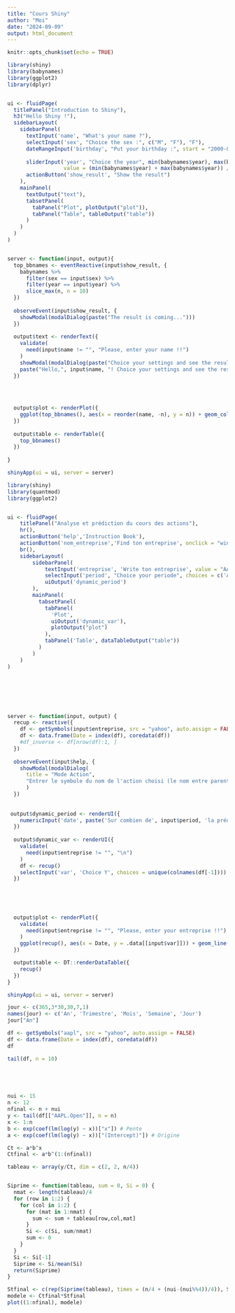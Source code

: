 ---
title: "Cours Shiny"
author: "Moi"
date: "2024-09-09"
output: html_document
---

```{r setup, include=FALSE}
knitr::opts_chunk$set(echo = TRUE)
```


```{r}
library(shiny)
library(babynames)
library(ggplot2)
library(dplyr)


ui <- fluidPage(
  titlePanel("Introduction to Shiny"),
  h3("Hello Shiny !"),
  sidebarLayout(
    sidebarPanel(
      textInput('name', "What's your name ?"),
      selectInput('sex', "Choice the sex :", c("M", "F"), "F"),
      dateRangeInput('birthday', "Put your birthday :", start = "2000-01-01", end = "2024-11-12"),
      
      sliderInput('year', "Choice the year", min(babynames$year), max(babynames$year),
                  value = (min(babynames$year) + max(babynames$year)) / 2, step = 1),
      actionButton('show_result', "Show the result")
    ),
    mainPanel(
      textOutput("text"),
      tabsetPanel(
        tabPanel("Plot", plotOutput("plot")),
        tabPanel("Table", tableOutput("table"))
      )
    )
  )
)


server <- function(input, output){
  top_bbnames <- eventReactive(input$show_result, {
    babynames %>%
      filter(sex == input$sex) %>%
      filter(year == input$year) %>%
      slice_max(n, n = 10)
  })
  
  observeEvent(input$show_result, {
    showModal(modalDialog(paste("The result is coming...")))
  })
  
  output$text <- renderText({
    validate(
      need(input$name != "", "Please, enter your name !!")
    )
    showModal(modalDialog(paste("Choice your settings and see the result !")))
    paste("Hello,", input$name, "! Choice your settings and see the result !")
  })

    
    
    
  output$plot <- renderPlot({  
    ggplot(top_bbnames(), aes(x = reorder(name, -n), y = n)) + geom_col()
  })
  
  output$table <- renderTable({
    top_bbnames()
  })
  
}

shinyApp(ui = ui, server = server)
```



```{r}
library(shiny)
library(quantmod)
library(ggplot2)


ui <- fluidPage(
    titlePanel("Analyse et prédiction du cours des actions"),
    hr(),
    actionButton('help','Instruction Book'),
    actionButton('nom_entreprise','Find ton entreprise', onclick = "window.open('https://fr.finance.yahoo.com/', '_blank')"),
    br(),
    sidebarLayout(
        sidebarPanel(
            textInput('entreprise', 'Write ton entreprise', value = "AAPL"),
            selectInput('period', "Choice your periode", choices = c('An', 'Trimestre', 'Mois', 'Semaine', 'Jour')),
            uiOutput('dynamic_period')
        ),
        mainPanel(
          tabsetPanel(
            tabPanel(
              'Plot',
              uiOutput('dynamic_var'),
              plotOutput("plot")
            ),
            tabPanel('Table', dataTableOutput("table"))
          )
        )
    )
)







server <- function(input, output) {
  recup <- reactive({
    df <- getSymbols(input$entreprise, src = "yahoo", auto.assign = FALSE)
    df <- data.frame(Date = index(df), coredata(df))
    #df_inverse <- df[nrow(df):1, ]
  })
  
  observeEvent(input$help, {
    showModal(modalDialog(
      title = "Mode Action",
      "Entrer le symbole du nom de l'action choisi (le nom entre parenthèse) et le nombre de trimestre pour la prévision")
      )
  })
  
  
 output$dynamic_period <- renderUI({
    numericInput('date', paste('Sur combien de', input$period, 'la prédiction'), value = 2, min = 1)
  })
 
  output$dynamic_var <- renderUI({
    validate(
      need(input$entreprise != "", "\n")
    )
    df <- recup()
    selectInput('var', 'Choice Y', choices = unique(colnames(df[-1])))
  })
  

  
  
  
  output$plot <- renderPlot({
    validate(
      need(input$entreprise != "", "Please, enter your entreprise !!")
    )
    ggplot(recup(), aes(x = Date, y = .data[[input$var]])) + geom_line() + labs(title = paste("Prévision de", input$var, "pour", input$entreprise))
  })

  output$table <- DT::renderDataTable({
    recup()
  })
}

shinyApp(ui = ui, server = server)
```


















```{r}
jour <- c(365,3*30,30,7,1)
names(jour) <- c('An', 'Trimestre', 'Mois', 'Semaine', 'Jour')
jour["An"]

df <- getSymbols("aapl", src = "yahoo", auto.assign = FALSE)
df <- data.frame(Date = index(df), coredata(df))
df

tail(df, n = 10)



  

nui <- 15
n <- 12
nfinal <- n + nui
y <- tail(df[["AAPL.Open"]], n = n)
x <- 1:n
b <- exp(coef(lm(log(y) ~ x))["x"]) # Pente
a <- exp(coef(lm(log(y) ~ x))["(Intercept)"]) # Origine

Ct <- a*b^x
Ctfinal <- a*b^(1:(nfinal))

tableau <- array(y/Ct, dim = c(2, 2, n/4))


Siprime <- function(tableau, sum = 0, Si = 0) {
  nmat <- length(tableau)/4
  for (row in 1:2) {
    for (col in 1:2) {
      for (mat in 1:nmat) {
        sum <- sum + tableau[row,col,mat]
      }
      Si <- c(Si, sum/nmat)
      sum <- 0
    }
  }
  Si <- Si[-1]
  Siprime <- Si/mean(Si)
  return(Siprime)
}

Stfinal <- c(rep(Siprime(tableau), times = (n/4 + (nui-(nui%%4))/4)), Siprime(tableau)[1:(nui%%4)])
modele <- Ctfinal*Stfinal
plot((1:nfinal), modele)
```





